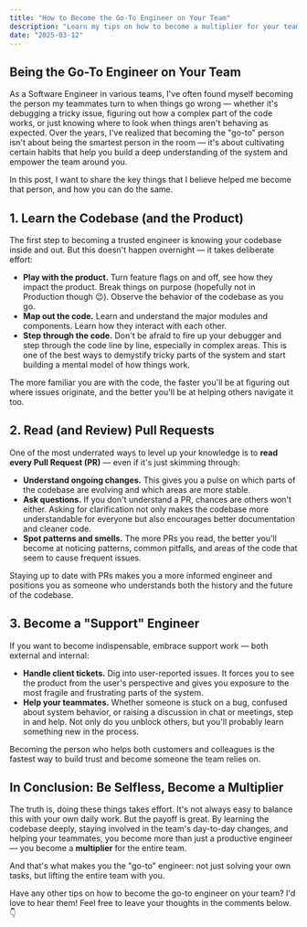 ```yaml
---
title: "How to Become the Go-To Engineer on Your Team"
description: "Learn my tips on how to become a multiplier for your team, and the go-to engineer that everyone wants to work with."
date: "2025-03-12"
---
```


## Being the Go-To Engineer on Your Team

As a Software Engineer in various teams, I've often found myself becoming the person my teammates turn to when things go wrong — whether it's debugging a tricky issue, figuring out how a complex part of the code works, or just knowing where to look when things aren't behaving as expected. Over the years, I've realized that becoming the "go-to" person isn't about being the smartest person in the room — it's about cultivating certain habits that help you build a deep understanding of the system and empower the team around you.

In this post, I want to share the key things that I believe helped me become that person, and how you can do the same.

## 1. Learn the Codebase (and the Product)

The first step to becoming a trusted engineer is knowing your codebase inside and out. But this doesn't happen overnight — it takes deliberate effort:

- **Play with the product.** Turn feature flags on and off, see how they impact the product. Break things on purpose (hopefully not in Production though 😉). Observe the behavior of the codebase as you go.
- **Map out the code.** Learn and understand the major modules and components. Learn how they interact with each other.
- **Step through the code.** Don't be afraid to fire up your debugger and step through the code line by line, especially in complex areas. This is one of the best ways to demystify tricky parts of the system and start building a mental model of how things work.

The more familiar you are with the code, the faster you'll be at figuring out where issues originate, and the better you'll be at helping others navigate it too.

## 2. Read (and Review) Pull Requests

One of the most underrated ways to level up your knowledge is to **read every Pull Request (PR)** — even if it's just skimming through:

- **Understand ongoing changes.** This gives you a pulse on which parts of the codebase are evolving and which areas are more stable.
- **Ask questions.** If you don't understand a PR, chances are others won't either. Asking for clarification not only makes the codebase more understandable for everyone but also encourages better documentation and cleaner code.
- **Spot patterns and smells.** The more PRs you read, the better you'll become at noticing patterns, common pitfalls, and areas of the code that seem to cause frequent issues.

Staying up to date with PRs makes you a more informed engineer and positions you as someone who understands both the history and the future of the codebase.

## 3. Become a "Support" Engineer

If you want to become indispensable, embrace support work — both external and internal:

- **Handle client tickets.** Dig into user-reported issues. It forces you to see the product from the user's perspective and gives you exposure to the most fragile and frustrating parts of the system.
- **Help your teammates.** Whether someone is stuck on a bug, confused about system behavior, or raising a discussion in chat or meetings, step in and help. Not only do you unblock others, but you'll probably learn something new in the process.

Becoming the person who helps both customers and colleagues is the fastest way to build trust and become someone the team relies on.

## In Conclusion: Be Selfless, Become a Multiplier

The truth is, doing these things takes effort. It's not always easy to balance this with your own daily work. But the payoff is great. By learning the codebase deeply, staying involved in the team's day-to-day changes, and helping your teammates, you become more than just a productive engineer — you become a **multiplier** for the entire team.

And that's what makes you the "go-to" engineer: not just solving your own tasks, but lifting the entire team with you.

Have any other tips on how to become the go-to engineer on your team? I'd love to hear them! Feel free to leave your thoughts in the comments below. 👇

